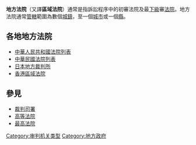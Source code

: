 {{unreferenced|time=2019-09-13T18:51:04+00:00}}
{{legal}}

'''地方法院'''（又譯'''區域法院'''）通常是指訴訟程序中的初審法院及最[[下級法庭|下級]]審[[法院|法院]]。地方法院通常[[管轄|管轄]]範圍為數個[[城鎮|城鎮]]，至一個[[城市|城市]]或一個[[縣|縣]]。

==各地地方法院==
*[[中華人民共和國法院列表|中華人民共和國法院列表]]
*[[中華民國法院列表|中華民國法院列表]]
*[[地方裁判所_(日本)|日本地方裁判所]]
*[[香港區域法院|香港區域法院]]

==參見==
*[[裁判司署|裁判司署]]
*[[高等法院|高等法院]]
*[[最高法院|最高法院]]

{{Law-stub}}

[[Category:审判机关类型|Category:审判机关类型]]
[[Category:地方政府|Category:地方政府]]